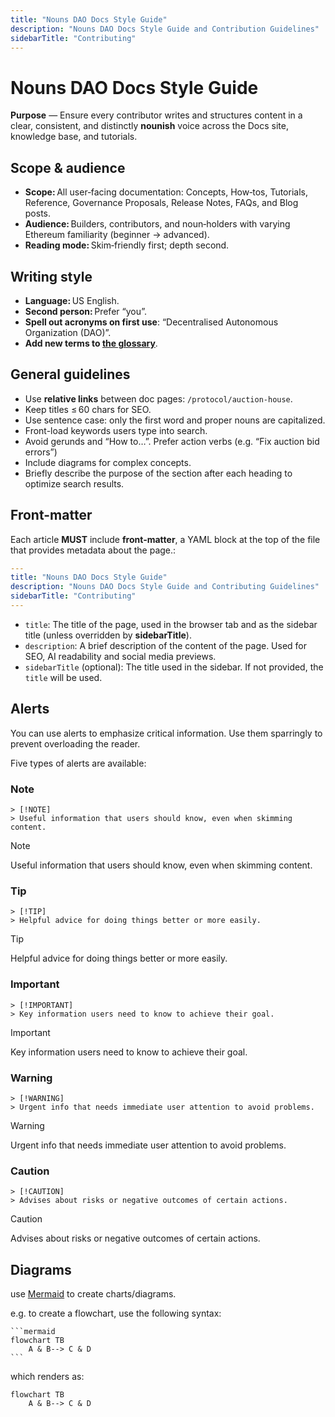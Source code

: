 ```yaml
---
title: "Nouns DAO Docs Style Guide"
description: "Nouns DAO Docs Style Guide and Contribution Guidelines"
sidebarTitle: "Contributing"
---
```


# Nouns DAO Docs Style Guide

**Purpose** — Ensure every contributor writes and structures content in a
clear, consistent, and distinctly **nounish** voice across the Docs site,
knowledge base, and tutorials.

## Scope & audience

- **Scope:** All user‑facing documentation: Concepts, How‑tos, Tutorials, Reference, Governance Proposals, Release Notes, FAQs, and Blog posts.
- **Audience:** Builders, contributors, and noun‑holders with varying Ethereum familiarity (beginner → advanced).
- **Reading mode:** Skim‑friendly first; depth second.

## Writing style

- **Language:** US English.
- **Second person:** Prefer “you”.
- **Spell out acronyms on first use**: “Decentralised Autonomous Organization (DAO)”.
- **Add new terms to [the glossary](/resources/glossary)**.

## General guidelines

- Use **relative links** between doc pages: `/protocol/auction-house`.
- Keep titles ≤ 60 chars for SEO.
- Use sentence case: only the first word and proper nouns are capitalized.
- Front-load keywords users type into search.
- Avoid gerunds and “How to…”. Prefer action verbs (e.g. “Fix auction bid errors”)
- Include diagrams for complex concepts.
- Briefly describe the purpose of the section after each heading to optimize search results.

## Front-matter

Each article **MUST** include **front‑matter**, a YAML block at the top of the file that provides metadata about the page.:

```yaml
---
title: "Nouns DAO Docs Style Guide"
description: "Nouns DAO Docs Style Guide and Contributing Guidelines"
sidebarTitle: "Contributing"
---
```

- `title`: The title of the page, used in the browser tab and as the sidebar title (unless overridden by **sidebarTitle**).
- `description`: A brief description of the content of the page. Used for SEO, AI readability and social media previews.
- `sidebarTitle` (optional): The title used in the sidebar. If not provided, the `title` will be used.


## Alerts

You can use alerts to emphasize critical information. Use them sparringly to prevent overloading the reader.

Five types of alerts are available:

### Note

```mdx
> [!NOTE]
> Useful information that users should know, even when skimming content.
```

> [!NOTE]
> Useful information that users should know, even when skimming content.

### Tip

```mdx
> [!TIP]
> Helpful advice for doing things better or more easily.
```

> [!TIP]
> Helpful advice for doing things better or more easily.

### Important

```mdx
> [!IMPORTANT]
> Key information users need to know to achieve their goal.
```

> [!IMPORTANT]
> Key information users need to know to achieve their goal.

### Warning

```mdx
> [!WARNING]
> Urgent info that needs immediate user attention to avoid problems.
```

> [!WARNING]
> Urgent info that needs immediate user attention to avoid problems.

### Caution

```mdx
> [!CAUTION]
> Advises about risks or negative outcomes of certain actions.
```

> [!CAUTION]
> Advises about risks or negative outcomes of certain actions.

## Diagrams

use [Mermaid](https://www.mermaidchart.com/play) to create charts/diagrams.

e.g. to create a flowchart, use the following syntax:

````
```mermaid
flowchart TB
    A & B--> C & D
```
````

which renders as:

```mermaid
flowchart TB
    A & B--> C & D
```
